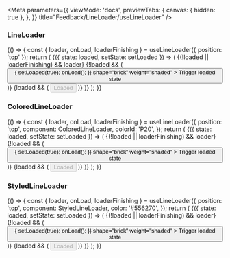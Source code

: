 
<Meta
  parameters={{
    viewMode: 'docs',
    previewTabs: {
      canvas: { hidden: true },
    },
  }}
  title="Feedback/LineLoader/useLineLoader"
/>

<PageTitle src="components/LineLoader" title="useLineLoader" />

### LineLoader

<Preview>
  <Story name="LineLoader">
    {() => {
      const { loader, onLoad, loaderFinishing } = useLineLoader({ position: 'top' });
      return (
        <ThemeWrapper>
          <StateWrapper initialState={false}>
            {({ state: loaded, setState: setLoaded }) => (
              <Rhythm grouped pt={3} style={{ position: 'relative' }}>
                {(!loaded || loaderFinishing) && loader}
                {!loaded && (
                  <Button
                    color="primary"
                    onClick={() => {
                      setLoaded(true);
                      onLoad();
                    }}
                    shape="brick"
                    weight="shaded"
                  >
                    Trigger loaded state
                  </Button>
                )}
                {loaded && (
                  <Button disabled imitation as="div" color="neutral" shape="brick" weight="shaded">
                    Loaded
                  </Button>
                )}
              </Rhythm>
            )}
          </StateWrapper>
        </ThemeWrapper>
      );
    }}
  </Story>
</Preview>

### ColoredLineLoader

<Preview>
  <Story name="ColoredLineLoader">
    {() => {
      const { loader, onLoad, loaderFinishing } = useLineLoader({
        position: 'top',
        component: ColoredLineLoader,
        colorId: 'P20',
      });
      return (
        <ThemeWrapper>
          <StateWrapper initialState={false}>
            {({ state: loaded, setState: setLoaded }) => (
              <Rhythm grouped pt={3} style={{ position: 'relative' }}>
                {(!loaded || loaderFinishing) && loader}
                {!loaded && (
                  <Button
                    color="primary"
                    onClick={() => {
                      setLoaded(true);
                      onLoad();
                    }}
                    shape="brick"
                    weight="shaded"
                  >
                    Trigger loaded state
                  </Button>
                )}
                {loaded && (
                  <Button disabled imitation as="div" color="neutral" shape="brick" weight="shaded">
                    Loaded
                  </Button>
                )}
              </Rhythm>
            )}
          </StateWrapper>
        </ThemeWrapper>
      );
    }}
  </Story>
</Preview>

### StyledLineLoader

<Preview>
  <Story name="StyledLineLoader">
    {() => {
      const { loader, onLoad, loaderFinishing } = useLineLoader({
        position: 'top',
        component: StyledLineLoader,
        color: '#556270',
      });
      return (
        <ThemeWrapper>
          <StateWrapper initialState={false}>
            {({ state: loaded, setState: setLoaded }) => (
              <Rhythm grouped pt={3} style={{ position: 'relative' }}>
                {(!loaded || loaderFinishing) && loader}
                {!loaded && (
                  <Button
                    color="primary"
                    onClick={() => {
                      setLoaded(true);
                      onLoad();
                    }}
                    shape="brick"
                    weight="shaded"
                  >
                    Trigger loaded state
                  </Button>
                )}
                {loaded && (
                  <Button disabled imitation as="div" color="neutral" shape="brick" weight="shaded">
                    Loaded
                  </Button>
                )}
              </Rhythm>
            )}
          </StateWrapper>
        </ThemeWrapper>
      );
    }}
  </Story>
</Preview>
